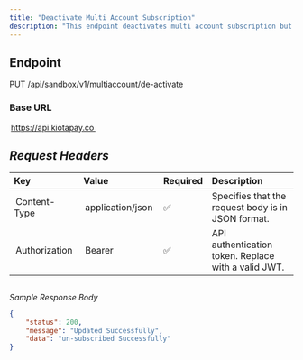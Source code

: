 ```yaml
---
title: "Deactivate Multi Account Subscription"
description: "This endpoint deactivates multi account subscription but does not close the already created relationship between a parent and all created sub-accounts."
---
```


## Endpoint

PUT /api/sandbox/v1/multiaccount/de-activate

### Base URL

⁠ https://api.kiotapay.co ⁠

## *Request Headers*

| Key             | Value                 | Required | Description                                                        |
| :-------------- | :-------------------- | :------- | :----------------------------------------------------------------- |
| ⁠ Content-Type ⁠  | ⁠ application/json ⁠    | ✅        | Specifies that the request body is in JSON format.                 |
| ⁠ Authorization ⁠ | ⁠ Bearer <your-token> ⁠ | ✅        | API authentication token. Replace ⁠ <your-token> ⁠ with a valid JWT. |

## 

*Sample Response Body*


```json
{
    "status": 200,
    "message": "Updated Successfully",
    "data": "un-subscribed Successfully"
}
```
 ⁠
